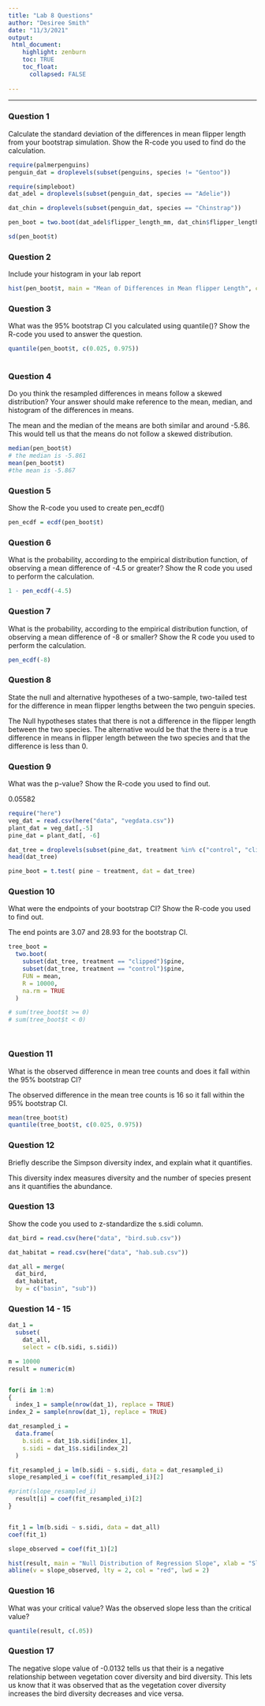 ```yaml
---
title: "Lab 8 Questions"
author: "Desiree Smith"
date: "11/3/2021"
output: 
 html_document:
    highlight: zenburn
    toc: TRUE
    toc_float: 
      collapsed: FALSE
  
---
```

---

### Question 1 {}
Calculate the standard deviation of the differences in mean flipper length from your bootstrap simulation. Show the R-code you used to find do the calculation.
```r
require(palmerpenguins)
penguin_dat = droplevels(subset(penguins, species != "Gentoo"))

require(simpleboot)
dat_adel = droplevels(subset(penguin_dat, species == "Adelie"))

dat_chin = droplevels(subset(penguin_dat, species == "Chinstrap"))

pen_boot = two.boot(dat_adel$flipper_length_mm, dat_chin$flipper_length_mm, FUN = mean, R = 10000, na.rm = TRUE)

sd(pen_boot$t)
```

### Question 2
Include your histogram in your lab report
```r
hist(pen_boot$t, main = "Mean of Differences in Mean flipper Length", col = "steelblue1", border = "chartreuse1", xlab = "Mean Values" )
```

### Question 3
What was the 95% bootstrap CI you calculated using quantile()? Show the R-code you used to answer the question.
```r
quantile(pen_boot$t, c(0.025, 0.975))
         
```

### Question 4
Do you think the resampled differences in means follow a skewed distribution? Your answer should make reference to the mean, median, and histogram of the differences in means.

The mean and the median of the means are both similar and around -5.86. This would tell us that the means do not follow a skewed distribution. 
```r
median(pen_boot$t) 
# the median is -5.861
mean(pen_boot$t)
#the mean is -5.867

```

### Question 5
Show the R-code you used to create pen_ecdf()
```r
pen_ecdf = ecdf(pen_boot$t)

```

### Question 6
What is the probability, according to the empirical distribution function, of observing a mean difference of -4.5 or greater? Show the R code you used to perform the calculation.
```r
1 - pen_ecdf(-4.5)
```

### Question 7
What is the probability, according to the empirical distribution function, of observing a mean difference of -8 or smaller? Show the R code you used to perform the calculation.

```r
pen_ecdf(-8)
```

### Question 8
State the null and alternative hypotheses of a two-sample, two-tailed test for the difference in mean flipper lengths between the two penguin species.

The Null hypotheses states that there is not a difference in the flipper length between the two species. The alternative would be that the there is a true difference in means in flipper length between the two species and that the difference is less than 0.

### Question 9
What was the p-value? Show the R-code you used to find out.

0.05582
```r
require("here")
veg_dat = read.csv(here("data", "vegdata.csv"))
plant_dat = veg_dat[,-5] 
pine_dat = plant_dat[, -6]

dat_tree = droplevels(subset(pine_dat, treatment %in% c("control", "clipped")))
head(dat_tree)

pine_boot = t.test( pine ~ treatment, dat = dat_tree)
```

### Question 10
What were the endpoints of your bootstrap CI? Show the R-code you used to find out.

The end points are 3.07 and 28.93 for the bootstrap CI.

```r
tree_boot = 
  two.boot(
    subset(dat_tree, treatment == "clipped")$pine,
    subset(dat_tree, treatment == "control")$pine,
    FUN = mean,
    R = 10000,
    na.rm = TRUE
  )

# sum(tree_boot$t >= 0)
# sum(tree_boot$t < 0)




```

### Question 11
What is the observed difference in mean tree counts and does it fall within the 95% bootstrap CI?

The observed difference in the mean tree counts is 16 so it fall within the 95% bootstrap CI.

```r

mean(tree_boot$t)
quantile(tree_boot$t, c(0.025, 0.975))
```

### Question 12
Briefly describe the Simpson diversity index, and explain what it quantifies.

This diversity index measures diversity and the number of species present ans it quantifies the abundance.

### Question 13

Show the code you used to z-standardize the s.sidi column.

```r

dat_bird = read.csv(here("data", "bird.sub.csv"))

dat_habitat = read.csv(here("data", "hab.sub.csv"))

dat_all = merge(
  dat_bird, 
  dat_habitat,
  by = c("basin", "sub"))

```

### Question 14 - 15
```r

dat_1 = 
  subset(
    dat_all,
    select = c(b.sidi, s.sidi))

m = 10000 
result = numeric(m) 


for(i in 1:m)
{
  index_1 = sample(nrow(dat_1), replace = TRUE)
index_2 = sample(nrow(dat_1), replace = TRUE)

dat_resampled_i = 
  data.frame(
    b.sidi = dat_1$b.sidi[index_1],
    s.sidi = dat_1$s.sidi[index_2]
  )

fit_resampled_i = lm(b.sidi ~ s.sidi, data = dat_resampled_i)
slope_resampled_i = coef(fit_resampled_i)[2]

#print(slope_resampled_i)
  result[i] = coef(fit_resampled_i)[2]
} 


fit_1 = lm(b.sidi ~ s.sidi, data = dat_all)
coef(fit_1)

slope_observed = coef(fit_1)[2]

hist(result, main = "Null Distribution of Regression Slope", xlab = "Slope Parameter", col = "steelblue")
abline(v = slope_observed, lty = 2, col = "red", lwd = 2)


```

### Question 16
What was your critical value? Was the observed slope less than the critical value?
```r
quantile(result, c(.05))
```

### Question 17

The negative slope value of -0.0132 tells us that their is a negative relationship between vegetation cover diversity and bird diversity. This lets us know that it was observed that as the vegetation cover diversity increases the bird diversity decreases and vice versa.
